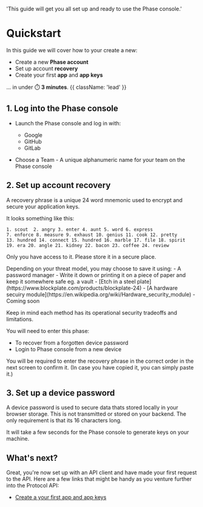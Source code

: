   'This guide will get you all set up and ready to use the Phase console.'

# Quickstart

In this guide we will cover how to your create a new:
- Create a new **Phase account**
- Set up account **recovery**
- Create your first **app** and **app keys**

... in under ⏱️ **3 minutes**.  {{ className: 'lead' }}


## 1. Log into the Phase console

- Launch the Phase console and log in with:
  - Google
  - GitHub
  - GitLab

- Choose a Team - A unique alphanumeric name for your team on the Phase console

## 2. Set up account recovery
A recovery phrase is a unique 24 word mnemonic used to encrypt and secure your application keys. 

It looks something like this:
```
1. scout  2. angry 3. enter 4. aunt 5. word 6. express 
7. enforce 8. measure 9. exhaust 10. genius 11. cook 12. pretty
13. hundred 14. connect 15. hundred 16. marble 17. file 18. spirit
19. era 20. angle 21. kidney 22. bacon 23. coffee 24. review
```
Only you have access to it. Please store it in a secure place.

<Note>
Depending on your threat model, you may choose to save it using:
- A password manager
- Write it down or printing it on a piece of paper and keep it somewhere safe eg. a vault
- [Etch in a steel plate](https://www.blockplate.com/products/blockplate-24)
- [A hardware secuiry module](https://en.wikipedia.org/wiki/Hardware_security_module) - Coming soon

Keep in mind each method has its operational security tradeoffs and limitations.
</Note>

You will need to enter this phase:
- To recover from a forgotten device password
- Login to Phase console from a new device

You will be required to enter the recovery phrase in the correct order in the next screen to confirm it. (In case you have copied it, you can simply paste it.)

## 3. Set up a device password
A device password is used to secure data thats stored locally in your browser storage. This is not transmitted or stored on your backend. The only requirement is that its 16 characters long.

It will take a few seconds for the Phase console to generate keys on your machine.

## What's next?

Great, you're now set up with an API client and have made your first request to the API. Here are a few links that might be handy as you venture further into the Protocol API:

- [Create a your first app and app keys](#)
